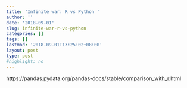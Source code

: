 ```yaml
---
title: 'Infinite war: R vs Python '
author: ''
date: '2018-09-01'
slug: infinite-war-r-vs-python
categories: []
tags: []
lastmod: '2018-09-01T13:25:02+08:00'
layout: post
type: post
#highlight: no
---
```




https://pandas.pydata.org/pandas-docs/stable/comparison_with_r.html